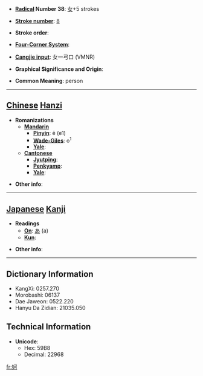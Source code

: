 * '''[[Wiktionary:Chinese radical index| Radical]] Number 38''': [[Wiktionary:Chinese radical index 女|女]]+5 strokes

* '''[[Wiktionary:Chinese total strokes index|Stroke number]]''': [[Wiktionary:Chinese total strokes index 8|8]]

* '''Stroke order''': 

* '''[[Wiktionary:Chinese four corner index|Four-Corner System]]''': 

* '''[[Wiktionary:Chinese Cangjie index|Cangjie input]]''': 女一弓口 (VMNR)

* '''Graphical Significance and Origin''': 

* '''Common Meaning''': person

----

== [[Chinese]] [[Hanzi]] ==

* '''Romanizations'''
** '''[[Mandarin]]'''
*** '''[[Pinyin]]''': ē (e1)
*** '''[[Wade-Giles]]''': o<sup>1</sup>
*** '''[[Yale]]''': 
** '''[[Cantonese]]'''
*** '''[[Jyutping]]''':
*** '''[[Penkyamp]]''': 
*** '''[[Yale]]''': 

* '''Other info''': 

----

== [[Japanese]] [[Kanji]] ==

* '''Readings'''
** '''[[On]]''': [[あ]] (a)
** '''[[Kun]]''': 

* '''Other info''':  

----

== Dictionary Information ==

* KangXi: 0257.270
* Morobashi: 06137
* Dae Jaweon: 0522.220
* Hanyu Da Zidian: 21035.050

== Technical Information ==

* '''Unicode''':
** Hex: 59B8
** Decimal: 22968

[[fr:妸]]